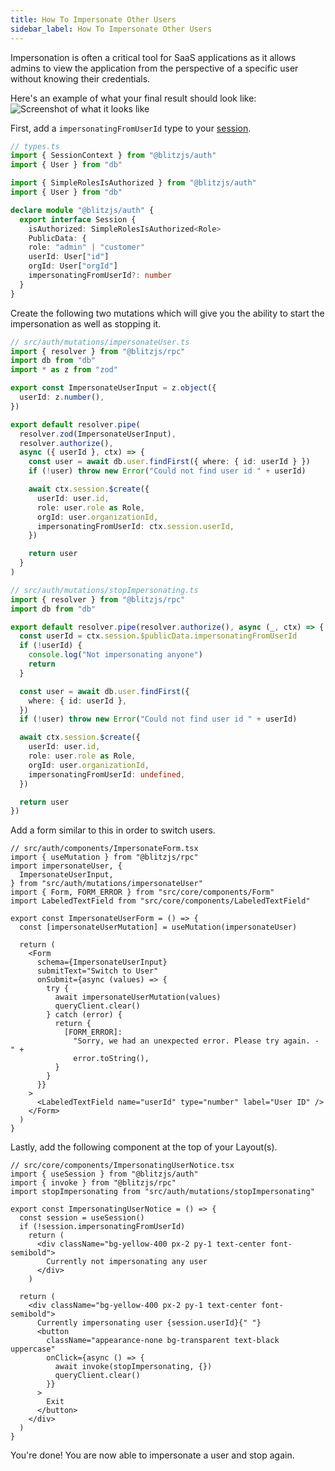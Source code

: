 ```yaml
---
title: How To Impersonate Other Users
sidebar_label: How To Impersonate Other Users
---
```


Impersonation is often a critical tool for SaaS applications as it allows
admins to view the application from the perspective of a specific user
without knowing their credentials.

Here's an example of what your final result should look like:
![Screenshot of what it looks like](https://pbs.twimg.com/media/EsWuHShXcAEgEtw?format=jpg&name=large)

First, add a `impersonatingFromUserId` type to your
[session](/docs/session-management#customize-session-public-data-in-typescript).

```ts
// types.ts
import { SessionContext } from "@blitzjs/auth"
import { User } from "db"

import { SimpleRolesIsAuthorized } from "@blitzjs/auth"
import { User } from "db"

declare module "@blitzjs/auth" {
  export interface Session {
    isAuthorized: SimpleRolesIsAuthorized<Role>
    PublicData: {
    role: "admin" | "customer"
    userId: User["id"]
    orgId: User["orgId"]
    impersonatingFromUserId?: number
  }
}
```

Create the following two mutations which will give you the ability to
start the impersonation as well as stopping it.

```ts
// src/auth/mutations/impersonateUser.ts
import { resolver } from "@blitzjs/rpc"
import db from "db"
import * as z from "zod"

export const ImpersonateUserInput = z.object({
  userId: z.number(),
})

export default resolver.pipe(
  resolver.zod(ImpersonateUserInput),
  resolver.authorize(),
  async ({ userId }, ctx) => {
    const user = await db.user.findFirst({ where: { id: userId } })
    if (!user) throw new Error("Could not find user id " + userId)

    await ctx.session.$create({
      userId: user.id,
      role: user.role as Role,
      orgId: user.organizationId,
      impersonatingFromUserId: ctx.session.userId,
    })

    return user
  }
)
```

```ts
// src/auth/mutations/stopImpersonating.ts
import { resolver } from "@blitzjs/rpc"
import db from "db"

export default resolver.pipe(resolver.authorize(), async (_, ctx) => {
  const userId = ctx.session.$publicData.impersonatingFromUserId
  if (!userId) {
    console.log("Not impersonating anyone")
    return
  }

  const user = await db.user.findFirst({
    where: { id: userId },
  })
  if (!user) throw new Error("Could not find user id " + userId)

  await ctx.session.$create({
    userId: user.id,
    role: user.role as Role,
    orgId: user.organizationId,
    impersonatingFromUserId: undefined,
  })

  return user
})
```

Add a form similar to this in order to switch users.

```tsx
// src/auth/components/ImpersonateForm.tsx
import { useMutation } from "@blitzjs/rpc"
import impersonateUser, {
  ImpersonateUserInput,
} from "src/auth/mutations/impersonateUser"
import { Form, FORM_ERROR } from "src/core/components/Form"
import LabeledTextField from "src/core/components/LabeledTextField"

export const ImpersonateUserForm = () => {
  const [impersonateUserMutation] = useMutation(impersonateUser)

  return (
    <Form
      schema={ImpersonateUserInput}
      submitText="Switch to User"
      onSubmit={async (values) => {
        try {
          await impersonateUserMutation(values)
          queryClient.clear()
        } catch (error) {
          return {
            [FORM_ERROR]:
              "Sorry, we had an unexpected error. Please try again. - " +
              error.toString(),
          }
        }
      }}
    >
      <LabeledTextField name="userId" type="number" label="User ID" />
    </Form>
  )
}
```

Lastly, add the following component at the top of your Layout(s).

```tsx
// src/core/components/ImpersonatingUserNotice.tsx
import { useSession } from "@blitzjs/auth"
import { invoke } from "@blitzjs/rpc"
import stopImpersonating from "src/auth/mutations/stopImpersonating"

export const ImpersonatingUserNotice = () => {
  const session = useSession()
  if (!session.impersonatingFromUserId) 
    return (
      <div className="bg-yellow-400 px-2 py-1 text-center font-semibold">
        Currently not impersonating any user
      </div>
    )

  return (
    <div className="bg-yellow-400 px-2 py-1 text-center font-semibold">
      Currently impersonating user {session.userId}{" "}
      <button
        className="appearance-none bg-transparent text-black uppercase"
        onClick={async () => {
          await invoke(stopImpersonating, {})
          queryClient.clear()
        }}
      >
        Exit
      </button>
    </div>
  )
}
```

You're done! You are now able to impersonate a user and stop again.
